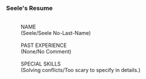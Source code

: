 ===Seele's Resume===
:<div align="center">{{Size|28|Belobog History and Culture Museum}}</div>
:<div align="center">{{Size|25|Volunteer Guide Application Form}}</div>
:<br />NAME
:(Seele/Seele No-Last-Name)
:<br />PAST EXPERIENCE
:(None/No Comment)
:<br />SPECIAL SKILLS
:(Solving conflicts/Too scary to specify in details.)
